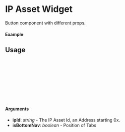 

<Meta of={IPAssetWidgetStory} title="Components/IPAssetWidget" />

# IP Asset Widget

Button component with different props.

#### Example

<Canvas of={IPAssetWidgetStory.Select} />

<Controls />

## Usage

```ts
import { IPAssetWidget } from "@storyprotocol/storykit"

const ExamplePage = () => {
  return (
    <IPAssetWidget ipId={"0xbbf08a30b9ff0f717a024a75963d3196aaf0f0dd"} />
  );
};

export default ExamplePage;
```

#### Arguments

- **ipId**: _string_ - The IP Asset Id, an Address starting 0x.
- **isBottomNav**: _boolean_ - Position of Tabs
